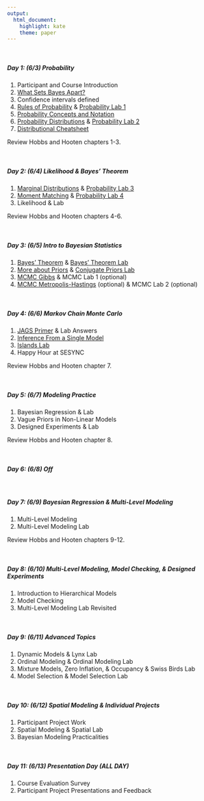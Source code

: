 ```yaml
---
output:
  html_document:
    highlight: kate
    theme: paper
---
```


<br>

##### **Day 1: (6/3) Probability**

1. Participant and Course Introduction
2. [What Sets Bayes Apart?](content/lectures/WhatSetsBayesApart.pdf)
3. Confidence intervals defined
4. [Rules of Probability](content/lectures/RulesProbability.pdf) & [Probability Lab 1](content/labs/ProbabilityLab1.html)
5. [Probability Concepts and Notation](content/lectures/ProbabilityConceptsDistributions.pdf)
6. [Probability Distributions](content/lectures/ProbabilityConceptsDistributions.pdf) & [Probability Lab 2](content/labs/ProbabilityLab2.html)
7. [Distributional Cheatsheet](content/handouts/DistributionCheatSheet.pdf)

Review Hobbs and Hooten chapters 1-3.

<br>

##### **Day 2: (6/4) Likelihood & Bayes' Theorem**

1. [Marginal Distributions](content/lectures/ProbabilityConceptsDistributions.pdf) & [Probability Lab 3](content/labs/ProbabilityLab3.html)
2. [Moment Matching](content/lectures/ProbabilityConceptsDistributions.pdf) & [Probability Lab 4](content/labs/ProbabilityLab4.html)
3. Likelihood & Lab

Review Hobbs and Hooten chapters 4-6.

<br>

##### **Day 3: (6/5) Intro to Bayesian Statistics**

1. [Bayes' Theorem](content/lectures/BayesTheorem.pdf) & [Bayes' Theorem Lab](content/labs/BayesTheoremLab.html) 
2. [More about Priors](content/lectures/MoreAboutPriors.pdf) & [Conjugate Priors Lab](content/labs/ConjugatePriorsLab.html) 
3. [MCMC Gibbs](content/lectures/MCMC1.pdf) & MCMC Lab 1 (optional)
3. [MCMC Metropolis-Hastings](content/lectures/MCMC2.pdf) (optional) & MCMC Lab 2 (optional)

<br>

##### **Day 4: (6/6) Markov Chain Monte Carlo**

1. [JAGS Primer](content/lectures/JAGSPrimerMCMCVis.pdf) & Lab Answers
2. [Inference From a Single Model](content/lectures/InferenceFromSingleModel.pdf)
3. [Islands Lab](content/labs/IslandsLab.html) 
4. Happy Hour at SESYNC 

Review Hobbs and Hooten chapter 7.

<br>

##### **Day 5: (6/7) Modeling Practice**

1. Bayesian Regression & Lab
2. Vague Priors in Non-Linear Models
3. Designed Experiments & Lab

Review Hobbs and Hooten chapter 8.

<br>

##### **Day 6: (6/8) Off**

<br>

##### **Day 7: (6/9) Bayesian Regression & Multi-Level Modeling**

1. Multi-Level Modeling
2. Multi-Level Modeling Lab

Review Hobbs and Hooten chapters 9-12.

<br>

##### **Day 8: (6/10) Multi-Level Modeling, Model Checking, & Designed Experiments**

1. Introduction to Hierarchical Models
2. Model Checking
3. Multi-Level Modeling Lab Revisited


<br>

##### **Day 9: (6/11) Advanced Topics**

1. Dynamic Models & Lynx Lab
2. Ordinal Modeling & Ordinal Modeling Lab
3. Mixture Models, Zero Inflation, & Occupancy & Swiss Birds Lab
4. Model Selection & Model Selection Lab

<br>

##### **Day 10: (6/12) Spatial Modeling & Individual Projects**

1. Participant Project Work
2. Spatial Modeling & Spatial Lab
3. Bayesian Modeling Practicalities

<br>

##### **Day 11: (6/13) Presentation Day (ALL DAY)**

1. Course Evaluation Survey
2. Participant Project Presentations and Feedback 
